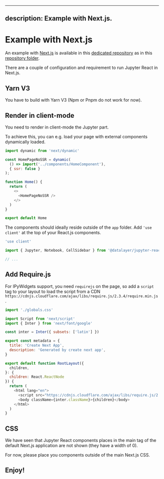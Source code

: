 <!--
  ~ Copyright (c) 2022-2023 Datalayer Inc. All rights reserved.
  ~
  ~ MIT License
-->

---
description: Example with Next.js.
---


# Example with Next.js

An example with [Next.js](https://nextjs.org) is available in this [dedicated repository](https://github.com/echarles/jupyter-nextjs-example) as in this [repository folder](https://github.com/datalayer/jupyter-ui/tree/main/examples/next-js).

There are a couple of configuration and requirement to run Jupyter React in Next.js.

## Yarn V3

You have to build with Yarn V3 (Npm or Pnpm do not work for now).

## Render in client-mode

You need to render in client-mode the Jupyter part.

To achieve this, you can e.g. load your page with external components dynamically loaded.

```js
import dynamic from 'next/dynamic'

const HomePageNoSSR = dynamic(
  () => import('../components/HomeComponent'),
  { ssr: false }
);

function Home() {
  return (
    <>
      <HomePageNoSSR />
    </>
  )
}

export default Home
```

The components should ideally reside outside of the `app` folder. Add `'use client'` at the top of your React.js components.

```js
'use client'

import { Jupyter, Notebook, CellSidebar } from '@datalayer/jupyter-react';

// ...
```

## Add Require.js

For IPyWidgets support, you need `requirejs` on the page, so add a `script` tag to your layout to load the script from a CDN `https://cdnjs.cloudflare.com/ajax/libs/require.js/2.3.4/require.min.js`.

```js
import './globals.css'

import Script from 'next/script'
import { Inter } from 'next/font/google'

const inter = Inter({ subsets: ['latin'] })

export const metadata = {
  title: 'Create Next App',
  description: 'Generated by create next app',
}

export default function RootLayout({
  children,
}: {
  children: React.ReactNode
}) {
  return (
    <html lang="en">
      <script src="https://cdnjs.cloudflare.com/ajax/libs/require.js/2.3.4/require.min.js" />
      <body className={inter.className}>{children}</body>
    </html>
  )
}
```

## CSS

We have seen that Jupyter React components places in the main tag of the default Next.js application are not shown (they have a width of 0).

For now, please place you components outside of the main Next.js CSS.

## Enjoy!

<ModalImage
  small="https://datalayer-jupyter-examples.s3.amazonaws.com/jupyter-react-nextjs.png"
  large="https://datalayer-jupyter-examples.s3.amazonaws.com/jupyter-react-nextjs.png"
  alt="Jupyter UI Next.js"
/>
